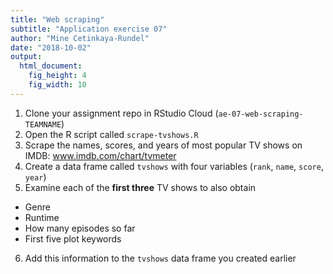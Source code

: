 ```yaml
---
title: "Web scraping"
subtitle: "Application exercise 07"
author: "Mine Cetinkaya-Rundel"
date: "2018-10-02"
output: 
  html_document: 
    fig_height: 4
    fig_width: 10
---
```


1. Clone your assignment repo in RStudio Cloud (`ae-07-web-scraping-TEAMNAME`)
2. Open the R script called `scrape-tvshows.R`
3. Scrape the names, scores, and years of most popular TV shows on IMDB:
[www.imdb.com/chart/tvmeter](http://www.imdb.com/chart/tvmeter)
4. Create a data frame called `tvshows` with four variables 
(`rank`, `name`, `score`, `year`)  
5. Examine each of the **first three** TV shows to also obtain 
  - Genre
  - Runtime
  - How many episodes so far
  - First five plot keywords
6. Add this information to the `tvshows` data frame you created earlier
